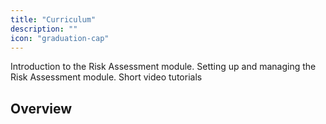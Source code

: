```yaml
---
title: "Curriculum"
description: ""
icon: "graduation-cap"
---
```


<Columns cols={3}>
    <Card
        title="Introduction"
        icon="book"
        href="/curriculum/introduction"
    >
        Introduction to the Risk Assessment module.
    </Card>
    <Card
        title="Getting Started"
        icon="screwdriver-wrench"
        href="/curriculum/getting-started"
    >
        Setting up and managing the Risk Assessment module.
    </Card>
    <Card
        title="Tutorials"
        icon="person-chalkboard"
        href="/curriculum/tutorials"
    >
        Short video tutorials
    </Card>
</Columns>

## Overview

